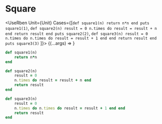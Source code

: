 # Square


<UseRben Unit={Unit} Cases={[`
def square1(n)
    return n*n
end
puts square1(1)
`, `
def square2(n)
    result = 0
    n.times do result = result + n end
    return result
end
puts square2(2)
`, `
def square3(n)
    result = 0
    n.times do n.times do result = result + 1 end end
    return result
end
puts square3(3)
`
]}>
{(...args) =>
  <Edit key={args[1]} args={args} />
}
</UseRben>


```ruby
def square1(n)
    return n*n
end

def square2(n)
    result = 0
    n.times do result = result + n end
    return result
end

def square3(n)
    result = 0
    n.times do n.times do result = result + 1 end end
    return result
end
```
